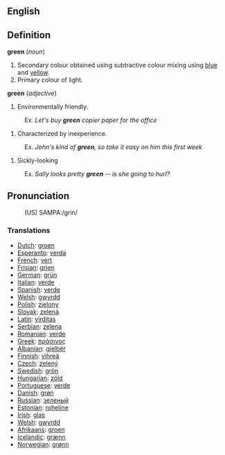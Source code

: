 ==English==

==Definition==
<b>green</b> (<i>noun</i>)
# Secondary colour obtained using subtractive colour mixing using [[blue]] and [[yellow]].
# Primary colour of light.

<b>green</b> (<i>adjective</i>)
# Environmentally friendly.<br>
:Ex. <i>Let's buy <b>green</b> copier paper for the office</i>
# Characterized by inexperience.
:Ex. <i>John's kind of <b>green</b>, so take it easy on him this first week</i>
# Sickly-looking
:Ex. <i>Sally looks pretty <b>green</b> -- is she going to hurl?</i>

==Pronunciation==
:(US) SAMPA:/grin/

===Translations===

* [[Dutch]]: [[groen]] 
* [[Esperanto]]: [[verda]]
* [[French]]: [[vert]]
* [[Frisian]]: [[grien]]
* [[German]]: [[grün]]
* [[Italian]]: [[verde]]
* [[Spanish]]: [[verde]]
* [[Welsh]]: [[gwyrdd]]
* [[Polish]]: [[zielony]]
* [[Slovak]]: [[zelená]]
* [[Latin]]: [[virditas]]
* [[Serbian]]: [[zelena]]
* [[Romanian]]: [[verde]]
* [[Greek]]: [[πράσινος]]
* [[Albanian]]: [[gjelbër]]
* [[Finnish]]: [[vihreä]]
* [[Czech]]: [[zelený]]
* [[Swedish]]: [[grön]]
* [[Hungarian]]: [[zöld]]
* [[Portuguese]]: [[verde]]
* [[Danish]]: [[grøn]]
* [[Russian]]: [[зеленый]]
* [[Estonian]]: [[roheline]]
* [[Irish]]: [[glas]]
* [[Welsh]]: [[gwyrdd]]
* [[Afrikaans]]: [[groen]]
* [[Icelandic]]: [[grænn]]
* [[Norwegian]]: [[grønn]]